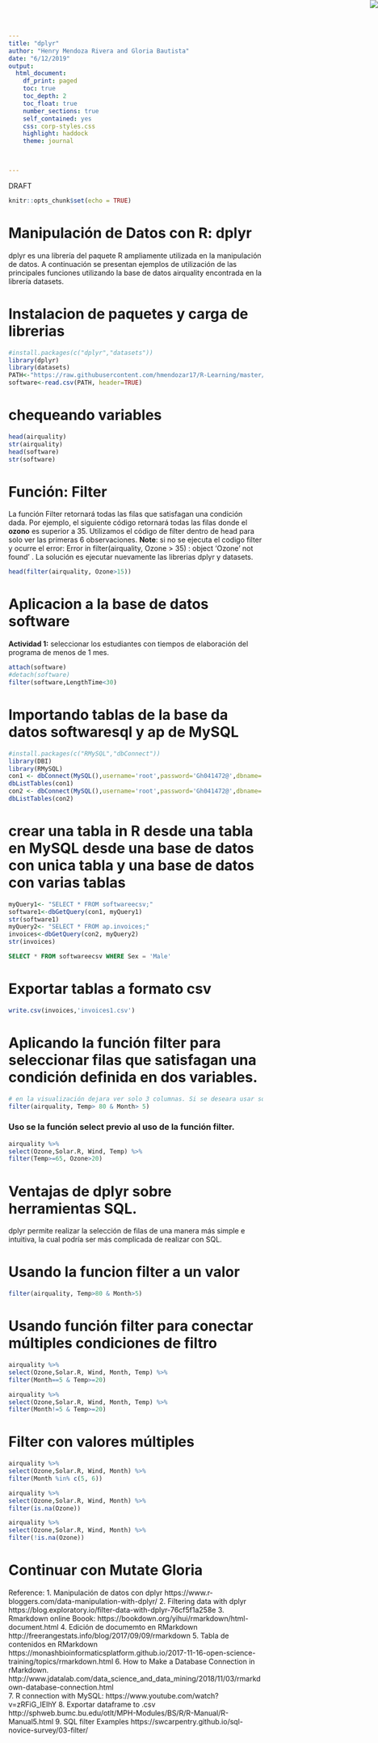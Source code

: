 ```yaml
---
title: "dplyr"
author: "Henry Mendoza Rivera and Gloria Bautista"
date: "6/12/2019"
output: 
  html_document:
    df_print: paged
    toc: true
    toc_depth: 2
    toc_float: true
    number_sections: true
    self_contained: yes
    css: corp-styles.css
    highlight: haddock
    theme: journal
    


---
```

<img src="youtube.jpg" style="position:absolute;top:0px;right:0px;" />
<div class="watermark">DRAFT</div>



```r
knitr::opts_chunk$set(echo = TRUE)
```

# Manipulación de Datos con R: dplyr



dplyr es una librería del paquete R ampliamente utilizada en la manipulación de datos. A continuación se presentan ejemplos de utilización de las principales funciones utilizando la base de datos airquality encontrada en la librería datasets.   

# Instalacion de paquetes y carga de librerias

```r
#install.packages(c("dplyr","datasets"))
library(dplyr)
library(datasets)
PATH<-"https://raw.githubusercontent.com/hmendozar17/R-Learning/master/softwareECSV.csv"
software<-read.csv(PATH, header=TRUE)
```
# chequeando variables
```r
head(airquality)
str(airquality)
head(software)
str(software)
```


# Función: Filter 

La función Filter retornará todas las filas que satisfagan una condición dada. Por ejemplo, el siguiente código retornará todas las filas donde el **ozono** es superior a 35. Utilizamos el código de filter dentro de head para solo ver las primeras 6 observaciones.
**Note**: si no se ejecuta el codigo filter y ocurre el error: Error in filter(airquality, Ozone > 35) : object 'Ozone' not found' . La solución es ejecutar nuevamente las librerias dplyr y datasets.



```r
head(filter(airquality, Ozone>15))
```

# Aplicacion a la base de datos software
**Actividad 1:** seleccionar los estudiantes con tiempos de elaboración del programa de menos de  1 mes.
```r
attach(software)
#detach(software)
filter(software,LengthTime<30)
```


# Importando tablas de la base da datos softwaresql y ap de MySQL


```r
#install.packages(c("RMySQL","dbConnect"))
library(DBI)
library(RMySQL)
con1 <- dbConnect(MySQL(),username='root',password='Gh041472@',dbname='softwaresql',host='localhost')
dbListTables(con1)
con2 <- dbConnect(MySQL(),username='root',password='Gh041472@',dbname='ap',host='localhost')
dbListTables(con2)
```

# crear una tabla in R desde una tabla en MySQL desde una base de datos con unica tabla y una base de datos con varias tablas 
```r
myQuery1<- "SELECT * FROM softwareecsv;"
software1<-dbGetQuery(con1, myQuery1)
str(software1)
myQuery2<- "SELECT * FROM ap.invoices;"
invoices<-dbGetQuery(con2, myQuery2)
str(invoices)
```

```sql
SELECT * FROM softwareecsv WHERE Sex = 'Male'
```
# Exportar tablas a formato csv
```r
write.csv(invoices,'invoices1.csv')
```
# Aplicando la función filter para seleccionar filas que satisfagan una condición definida en dos variables.
```r
# en la visualización dejara ver solo 3 columnas. Si se deseara usar solo una consulta de esas tres columnas se podria usar la funcion select previamente a la función filter.   
filter(airquality, Temp> 80 & Month> 5) 
```
### Uso se la función select previo al uso de la función filter.   
```r
airquality %>%
select(Ozone,Solar.R, Wind, Temp) %>%
filter(Temp>=65, Ozone>20) 
```
# Ventajas de dplyr sobre herramientas SQL.
dplyr permite realizar la selección de filas de una manera más simple e intuitiva, la cual podría ser más complicada de realizar con SQL.

# Usando la funcion filter a un valor 
```r
filter(airquality, Temp>80 & Month>5) 
```

# Usando función filter para conectar múltiples condiciones de filtro

```r
airquality %>%
select(Ozone,Solar.R, Wind, Month, Temp) %>%
filter(Month==5 & Temp>=20) 
```
```r
airquality %>%
select(Ozone,Solar.R, Wind, Month, Temp) %>%
filter(Month!=5 & Temp>=20) 
```
# Filter con valores múltiples
```r
airquality %>%
select(Ozone,Solar.R, Wind, Month) %>%
filter(Month %in% c(5, 6)) 
```


```r
airquality %>%
select(Ozone,Solar.R, Wind, Month) %>%
filter(is.na(Ozone)) 

```

```r
airquality %>%
select(Ozone,Solar.R, Wind, Month) %>%
filter(!is.na(Ozone)) 

```

# Continuar con Mutate Gloria

Reference:
1. Manipulación de datos con dplyr https://www.r-bloggers.com/data-manipulation-with-dplyr/
2. Filtering data with dplyr https://blog.exploratory.io/filter-data-with-dplyr-76cf5f1a258e
3. Rmarkdown online Boook: https://bookdown.org/yihui/rmarkdown/html-document.html
4. Edición de documemto en RMarkdown http://freerangestats.info/blog/2017/09/09/rmarkdown
5. Tabla de contenidos en RMarkdown https://monashbioinformaticsplatform.github.io/2017-11-16-open-science-training/topics/rmarkdown.html
6. How to Make a Database Connection in rMarkdown. http://www.jdatalab.com/data_science_and_data_mining/2018/11/03/rmarkdown-database-connection.html  
7. R connection with MySQL: https://www.youtube.com/watch?v=zRFiG_IEIhY
8. Exportar dataframe to .csv http://sphweb.bumc.bu.edu/otlt/MPH-Modules/BS/R/R-Manual/R-Manual5.html
9. SQL filter Examples https://swcarpentry.github.io/sql-novice-survey/03-filter/
